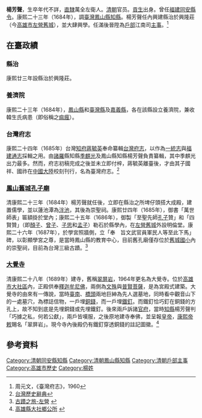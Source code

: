 '''楊芳聲'''，生卒年代不詳，[[直隸省|直隸]]萬全左衛人。[[清朝|清朝]]官员。[[貢生|貢生]]出身。曾任[[福建|福建]][[同安|同安]][[縣令|縣令]]。康熙二十三年（1684年），調[[臺灣|臺灣]][[鳳山縣知縣|鳳山縣知縣]]。楊芳聲任內興建縣治於興隆莊（今[[高雄市|高雄市]][[左營舊城|左營舊城]]），並大肆興學。任滿後晉陞為[[户部_(官署)|戶部]]江南司[[主事|主事]]。<ref>周元文，《臺灣府志》，1960</ref>

==在臺政績==
===縣治===
康熙廿三年設縣治於興隆莊。
===養濟院===
康熙二十三年（1684年），[[鳳山縣_(清治時期)|鳳山縣]]和[[臺灣縣_(1684年-1887年)|臺灣縣]]及[[嘉義縣_(清朝)|嘉義縣]]，各在該縣設立養濟院，兼收韓生氏病患（即俗稱之[[痲瘋|痲瘋]]）。

===台灣府志===
康熙二十四年（1685年）台灣[[知府|知府]][[蔣毓英|蔣毓英]]奉命纂輯[[台灣府志|台灣府志]]，以作為[[一統志|一統志]]與[[福建通志|福建通志]]採輯之用。由[[諸羅|諸羅]]縣知縣[[季麒光|季麒光]]及鳳山縣知縣楊芳聲負責纂輯，其中季麒光出力最多。然而，府志初稿完成之後並未立即付梓，蔣毓英離臺後，才由其子國祥、國祚在[[中國大陸|中國大陸]]校刻刊行，名為臺灣府志。<ref>[http://taipedia.cca.gov.tw/taipedia/dict/DispText.aspx?id=3737&CurrPage=1&menu=0&n=14&key=%E9%9A%98%E4%B8%81&type=2&flags=1 台灣歷史辭典]{{dead link|date=2018年3月 |bot=InternetArchiveBot |fix-attempted=yes }}</ref>
===[[鳳山舊城孔子廟|鳳山舊城孔子廟]]===
清康熙二十三年（1684年）楊芳聲就任後，立即在縣治之所埤仔頭搭大成殿，建置儒學，並以蓮池潭為[[泮池|泮池]]，其後為崇聖祠。康熙廿四年（1685年），御書「萬世師表」匾額掛於堂內；康熙二十五年（1686年），御製「至聖先師[[孔子|孔子]]贊」和「四賢贊」（即[[顏子|顏子]]、[[曾子|曾子]]、[[子思|子思]]和[[孟子|孟子]]）勒石於縣學內，在[[左營舊城|左營舊城]]外設明倫堂。康熙二十六年（1687年），於學宮照牆側，立「奉　旨文武官員軍民人等至此下馬」碑，以彰顯學宮之尊，是當時鳳山縣的教育中心，目前舊孔廟僅存位於[[舊城國小|舊城國小]]內的崇聖祠，目前為台灣三級古蹟。<ref>[http://kaohsiungwalking.kcg.gov.tw/chinese/tourism/subject/sub_3_3.htm 古蹟之旅-左營] {{webarchive|url=https://web.archive.org/web/20070422193521/http://kaohsiungwalking.kcg.gov.tw/chinese/tourism/subject/sub_3_3.htm |date=2007-04-22 }}</ref>

===[[觀音山大覺寺|大覺寺]]===
清康熙二十八年（1689年）建寺，舊稱[[翠屏岩|翠屏岩]]，1964年更名為大覺寺。位於[[高雄市|高雄市]][[大社區|大社區]]內，正殿供奉[[釋迦牟尼佛|釋迦牟尼佛]]，兩側為[[文殊|文殊]]與[[普賢菩薩|普賢菩薩]]，是為宮殿式建築。大覺寺的由來有一傳說，當時[[臺南市|臺南]]、[[橋頭區|橋頭]]兩地巨紳為先人選墓地，同時看中觀音山下的一處墓穴，為標誌信物，一戶埋[[銅錢|銅錢]]，而一戶埋[[鐵釘|鐵釘]]。而鐵釘恰巧釘在銅錢的方孔上，故不知到底是先埋銅錢或先埋鐵釘。後來兩戶訴諸[[官府|官府]]，當時[[知縣|知縣]]楊芳聲判「巧據之私，何若公獻」，兩戶皆嘆服，之後原地建寺奉佛，並呈報[[皇帝|皇帝]]，[[康熙帝|康熙帝]][[敕|敕]]賜名「翠屏岩」。現今寺內後殿仍有鐵釘穿透銅錢的註記圖徽。<ref>[http://60.248.57.13/about04_3.asp 高雄縣大社鄉公所] {{webarchive|url=https://web.archive.org/web/20070929082852/http://60.248.57.13/about04_3.asp |date=2007-09-29 }}</ref>

==參考資料==
{{reflist}}

{{start box}}
{{s-off}}
{{s-before|無（首任）}}
{{s-title|[[臺灣府|臺灣府]][[鳳山縣知縣|鳳山縣知縣]]|<small>康熙二十三年（1684年）上任</small>}}
{{s-after|[[閔達|閔達]]}}
{{end box}}

[[Category:清朝同安縣知縣|Category:清朝同安縣知縣]]
[[Category:清朝鳳山縣知縣|Category:清朝鳳山縣知縣]]
[[Category:清朝戶部主事|Category:清朝戶部主事]]
[[Category:高雄市歷史|Category:高雄市歷史]]
[[Category:楊姓|Category:楊姓]]